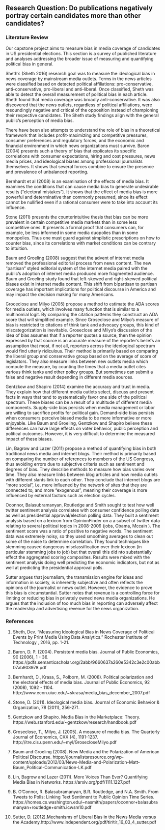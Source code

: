 

## Research Question: Do publications negatively portray certain candidates more than other candidates?

### Literature Review

Our capstone project aims to measure bias in media coverage of candidates in US presidential elections. This section is a survey of published literature and analyses addressing the broader issue of measuring and quantifying political bias in general.

Sheth's (Sheth 2016) research goal was to measure the ideological bias in news coverage by mainstream media outlets. Terms in the news articles were classified based on detected political affiliations: pro-conservative, anti-conservative, pro-liberal and anti-liberal. Once classified, Sheth was able to detect the overall measurement of political bias in each article. Sheth found that media coverage was broadly anti-conservative. It was also discovered that the news outlets, regardless of political affiliations, were resoundingly negative and critical of the opposition instead of championing their respective candidates. The Sheth study findings align with the general public's perception of media bias. 

There have been also attempts to understand the role of bias in a theoretical framework that includes profit-maximizing and competitive pressures, consumer preferences and regulatory forces, and the economic and financial environment in which news organizations must survive. Baron (2004) presents such a theory of bias that explicates its specific correlations with consumer expectations, hiring and cost pressures, news media prices, and ideological biases among professional journalists themselves. It shows that several forces combine to ensure the presence and prevalence of unbalanced reporting.

Bernhardt et al (2008) is an examination of the effects of media bias. It examines the conditions that can cause media bias to generate undesirable results ("electoral mistakes"). It shows that the effect of media bias is more powerful and determinative than commonly presumed, since its effect cannot be nullified even if a rational consumer were to take into account its influence.

Stone (2011) presents the counterintuitive thesis that bias can be more prevalent in certain competitive media markets than in some less competitive ones. It presents a formal proof that consumers can, for example, be less informed in some media duopolies than in some monopolies. Thus one must guard against simplistic prescriptions on how to counter bias, since its correlations with market conditions can be contrary to intuition.

Baum and Groeling (2008) suggest that the advent of internet media removed the professional editorial process from news content. The new "partisan" styled editorial system of the internet media paired with the public's adoption of internet media produced more fragmented audience. Baum and Groeling study found that left-skewed and right-skewed political biases exist in internet media content. This shift from bipartisan to partisan coverage has important implications for political discourse in America and may impact the decision making for many Americans.

Groceclose and Milyo (2005) propose a method  to estimate the ADA scores for media outlets, which involves many function that is similar to a multinomial logit. By comparing the citation patterns they construct an ADA score that will simplified example. Since Groseclose and Milyo's measure of bias is restricted to citations of think tank and advocacy groups, this kind of miscategorization is inevitable. Groseclose and Milyo's discussion of the idea of bias assumes that if a reporter quotes a source, then the opinion expressed by that source is an accurate measure of the reporter's beliefs an assumption that most, if not all, reporters across the ideological spectrum would find utterly ridiculous. Their method is primarily based on comparing the liberal group and conservative group based on the average of score of legislators. They also measure links between new outlets media which compute the measure, by counting the times that a media outlet cites various think tanks and other policy groups. But sometimes can submit a false and negative result depending in different media sources.

Gentzkow and Shapiro (2014) examine the accuracy and trust in media. They explain how that different media outlets select, discuss and present facts in ways that tend to systematically favor one side of the political spectrum. These biases can be a result of a multitude of different media components. Supply-side bias persists when media management or labor are willing to sacrifice profits for political gain. Demand-side bias persists when consumers perceive biased media to be more informative or more enjoyable. Like Baum and Groeling, Gentzkow and Shapiro believe these differences can have large effects on voter behavior, public perception and political outcomes. However, it is very difficult to determine the measured impact of these biases. 

Lin, Bagrow and Lazer (2011) propose a method of quantifying bias in both traditional news media and internet blogs. Their method is primarily based on comparing the number of references to members of the US Congress, thus avoiding errors due to subjective criteria such as sentiment and degrees of bias. They describe methods to measure how bias varies over time. They also measure links between blog articles and how media outlets with different slants link to each other. They conclude that internet blogs are "more social", i.e. more influened by the network of sites that they are connected to, and more "exogenous", meaning their coverage is more influenced by external factors such as election cycles.

Oconnor, Balasubramanyan, Routledge and Smith sought to test how well twitter sentiment analysis correlates with consumer confidence polling data as well as presidential approval/election polling data.  They built a sentiment analysis based on a lexicon from OpinionFinder on a a subset of twitter data relating to several political topics in 2008-2009 (jobs, Obama, Mccain ).  The sentiment score was a ratio of positive to negative words.  The sentiment data was extremely noisy, so they used smoothing averages to clean out some of the noise to determine correlation.  They found techniques like stemming caused dangerous misclassification over their lexicon (in particular stemming jobs to job) but that overall this did nto substantially effect the aggregated scoring composites.  Results were mixed with the sentiment analysis doing well predicting the economic indicators, but not as well at predicting the presidential approval polls.      

Sutter argues that journalism, the transmission engine for ideas and information in society, is inherently subjective and often reflects the opinions of the journalist or news outlet. However, the evidence to prove this bias is circumstantial. Sutter notes that revenue is a controlling force for limiting or reducing bias in privately owned news media organizations. He argues that the inclusion of too much bias in reporting can adversely affect the readership and advertising revenue for the news organization.

### References

1. Sheth, Dev. "Measuring Ideological Bias in News Coverage of Political Events by Print Media Using Data Analytics." Rochester Institute of Technology , 2016, pp. 1-21.

2. Baron, D. P. (2004). Persistent media bias. Journal of Public Economics, 90 (2006), 1 - 36.  https://pdfs.semanticscholar.org/2abb/9660637a260e5342c3e2c00abb07ab903978.pdf

3. Bernhardt, D., Krasa, S., Polborn, M. (2008). Political polarization and the electoral effects of media bias. Journal of Public Economics, 92 (2008), 1092 - 1104. http://www.econ.uiuc.edu/~skrasa/media_bias_december_2007.pdf

4. Stone, D. (2011). Ideological media bias. Journal of Economic Behavior & Organization, 78 (2011), 256-271.

5. Gentzkow and Shapiro. Media Bias in the Marketplace: Theory. https://web.stanford.edu/~gentzkow/research/handbook.pdf   

6. Groseclose, T., Milyo, J. (2005). A measure of media bias. The Quarterly Journal of Economics, CXX (4), 1191-1237. 
http://itre.cis.upenn.edu/~myl/GrosecloseMilyo.pdf

7. Baum and Groeling (2008). New Media and the Polarization of American Political Discourse.
https://journalistsresource.org/wp-content/uploads/2012/03/News-Media-and-Polarization-Matt-Baum_Political-Communication-LK.pdf

8. Lin, Bagrow and Lazer (2011). More Voices Than Ever? Quantifying Media Bias in Networks. https://arxiv.org/pdf/1111.1227.pdf

9. B. O'Connor, R. Balasubramanyan, B.R. Routledge, and N.A. Smith. From Tweets to Polls: Linking Text Sentiment to Public Opinion Time Series.
https://homes.cs.washington.edu/~nasmith/papers/oconnor+balasubramanyan+routledge+smith.icwsm10.pdf

10. Sutter, D. (2012).Mechanisms of Liberal Bias in the News Media versus the Academy.http://www.independent.org/pdf/tir/tir_16_03_4_sutter.pdf
